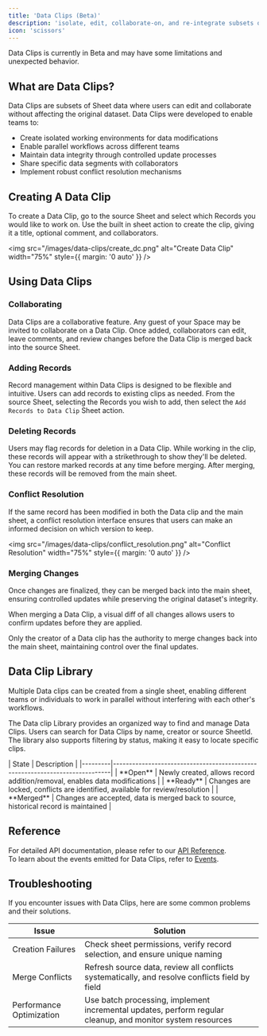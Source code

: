 ```yaml
---
title: 'Data Clips (Beta)'
description: 'isolate, edit, collaborate-on, and re-integrate subsets of Sheet data'
icon: 'scissors'
---
```


<Snippet file="shared/projects_only.mdx" />

<Note>
  Data Clips is currently in Beta and may have some limitations and unexpected behavior. 
</Note>

## What are Data Clips?

Data Clips are subsets of Sheet data where users can edit and collaborate without affecting the original dataset. Data Clips were developed to enable teams to:

* Create isolated working environments for data modifications
* Enable parallel workflows across different teams
* Maintain data integrity through controlled update processes
* Share specific data segments with collaborators
* Implement robust conflict resolution mechanisms

## Creating A Data Clip

To create a Data Clip, go to the source Sheet and select which Records you would like to work on. 
Use the built in sheet action to create the clip, giving it a title, optional comment, and collaborators.

<img src="/images/data-clips/create_dc.png" alt="Create Data Clip" width="75%" style={{ margin: '0 auto' }} />

## Using Data Clips

### Collaborating

Data Clips are a collaborative feature. Any guest of your Space may be invited to collaborate on a Data Clip. 
Once added, collaborators can edit, leave comments, and review changes before the Data Clip is merged back into the source Sheet.

### Adding Records

Record management within Data Clips is designed to be flexible and intuitive.
Users can add records to existing clips as needed. From the source Sheet, selecting the Records you wish to add, then select the `Add Records to Data Clip` Sheet action.

### Deleting Records

Users may flag records for deletion in a Data Clip. While working in the clip, these records will appear with a strikethrough to show they'll be deleted.
You can restore marked records at any time before merging. After merging, these records will be removed from the main sheet.

### Conflict Resolution

If the same record has been modified in both the Data clip and the main sheet, a conflict 
resolution interface ensures that users can make an informed decision on which version to keep.

<img src="/images/data-clips/conflict_resolution.png" alt="Conflict Resolution" width="75%" style={{ margin: '0 auto' }} />

### Merging Changes

Once changes are finalized, they can be merged back into the main sheet, ensuring controlled updates while preserving the original dataset's integrity.

When merging a Data Clip, a visual diff of all changes allows users to confirm updates before they are applied. 

<Note>
Only the creator of a Data clip has the authority to merge changes back into the main sheet, maintaining control over the final updates.
</Note>


## Data Clip Library

Multiple Data clips can be created from a single sheet, enabling different teams or individuals to work in parallel without interfering with each other's workflows.

The Data clip Library provides an organized way to find and manage Data Clips. Users can search for Data Clips by name, creator or source SheetId. The library also supports filtering by status, making it easy to locate specific clips. 


<Expandable title="Reference: Data Clip States">
| State   | Description                                                                 |
|---------|-----------------------------------------------------------------------------|
| **Open**  | Newly created, allows record addition/removal, enables data modifications |
| **Ready**  | Changes are locked, conflicts are identified, available for review/resolution |
| **Merged**  | Changes are accepted, data is merged back to source, historical record is maintained |
</Expandable>


## Reference

For detailed API documentation, please refer to our [API Reference](https://reference.flatfile.com).  
To learn about the events emitted for Data Clips, refer to [Events](/learning-center/concepts/events#data-clips).

## Troubleshooting

If you encounter issues with Data Clips, here are some common problems and their solutions.

| Issue                        | Solution                                                                 |
|------------------------------|--------------------------------------------------------------------------|
| Creation Failures            | Check sheet permissions, verify record selection, and ensure unique naming |
| Merge Conflicts              | Refresh source data, review all conflicts systematically, and resolve conflicts field by field |
| Performance Optimization     | Use batch processing, implement incremental updates, perform regular cleanup, and monitor system resources |




